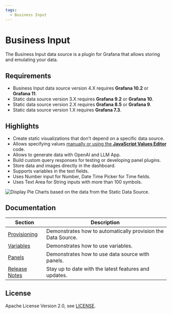 ```yaml
---
tags:
  - Business Input
---
```



# Business Input

The Business Input data source is a plugin for Grafana that allows storing and emulating your data.

## Requirements

- Business Input data source version 4.X requires **Grafana 10.2** or **Grafana 11**.
- Static data source version 3.X requires **Grafana 9.2** or **Grafana 10**.
- Static data source version 2.X requires **Grafana 8.5** or **Grafana 9**.
- Static data source version 1.X requires **Grafana 7.3**.

<GettingStarted />

## Highlights

- Create static visualizations that don't depend on a specific data source.
- Allows specifying values [manually or using the **JavaScript Values Editor**](/plugins/business-input/panels/business-charts/) code.
- Allows to generate data with OpenAI and LLM App.
- Build custom query responses for testing or developing panel plugins.
- Store data and images directly in the dashboard.
- Supports variables in the text fields.
- Uses Number input for Number, Date Time Picker for Time fields.
- Uses Text Area for String inputs with more than 100 symbols.

<Image
  title="Display Pie Charts based on the data from the Static Data Source."
  src="/img/plugins/business-input/dashboard.png"
/>

<Tutorial />

## Documentation

| Section                      | Description                                                  |
| ---------------------------- | ------------------------------------------------------------ |
| [Provisioning](provisioning) | Demonstrates how to automatically provision the Data Source. |
| [Variables](variables)       | Demonstrates how to use variables.                           |
| [Panels](panels)             | Demonstrates how to use data source with panels.             |
| [Release Notes](release)     | Stay up to date with the latest features and updates.        |

## License

Apache License Version 2.0, see [LICENSE](https://github.com/volkovlabs/business-input/blob/main/LICENSE).

<Feedback />
